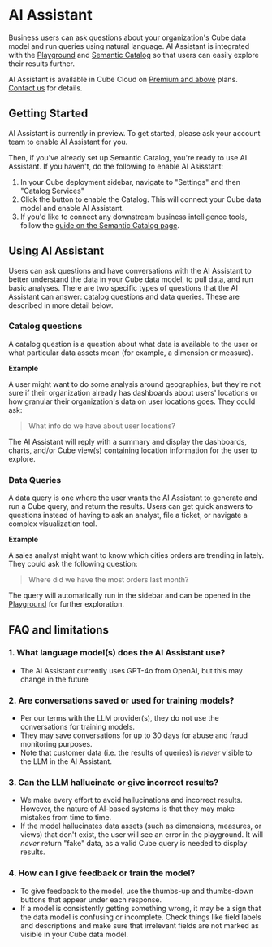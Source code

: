 # AI Assistant

Business users can ask questions about your organization's Cube data model and run queries using natural language.
AI Assistant is integrated with the [Playground][ref-playground] and [Semantic Catalog][ref-catalog] so that users can easily explore their results further.

<SuccessBox>

AI Assistant is available in Cube Cloud on
[Premium and above](https://cube.dev/pricing) plans.
[Contact us](https://cube.dev/contact) for details.

</SuccessBox>

<Screenshot src="https://ucarecdn.com/9aee5273-e219-4ccc-aa5c-2c8b66a6c932/assistant.jpg" />

## Getting Started

AI Assistant is currently in preview. To get started, please ask your account team to enable AI Assistant for you.

Then, if you've already set up Semantic Catalog, you're ready to use AI Assistant. If you haven't, do the following to enable AI Asisstant:

1. In your Cube deployment sidebar, navigate to "Settings" and then "Catalog Services"
2. Click the button to enable the Catalog. This will connect your Cube data model and enable AI Assistant.
3. If you'd like to connect any downstream business intelligence tools, follow the [guide on the Semantic Catalog page][ref-catalog-downstream].

## Using AI Assistant

Users can ask questions and have conversations with the AI Assistant to better understand the data in your Cube data model, to pull data, and run basic analyses.
There are two specific types of questions that the AI Assistant can answer: catalog questions and data queries. These are described in more detail below.

### Catalog questions

A catalog question is a question about what data is available to the user or what particular data assets mean (for example, a dimension or measure).

**Example**

A user might want to do some analysis around geographies, but they're not sure if their organization already has dashboards about users' locations
or how granular their organization's data on user locations goes. They could ask:

> What info do we have about user locations?

The AI Assistant will reply with a summary and display the dashboards, charts, and/or Cube view(s) containing location information for the user to explore.

<Screenshot src="https://ucarecdn.com/0fb3768f-1b1a-42d5-89f0-38555b0c7427/Screenshot20240624at41011PM.png" />

### Data Queries

A data query is one where the user wants the AI Assistant to generate and run a Cube query, and return the results.
Users can get quick answers to questions instead of having to ask an analyst, file a ticket, or navigate a complex visualization tool.

**Example**

A sales analyst might want to know which cities orders are trending in lately. They could ask the following question:

> Where did we have the most orders last month?

The query will automatically run in the sidebar and can be opened in the [Playground][ref-playground] for further exploration.

<Screenshot src="https://ucarecdn.com/4249ff1e-fae1-42c8-ad3a-b9e406ea2022/Screenshot20240624at34327PM.png" />

## FAQ and limitations

### 1. What language model(s) does the AI Assistant use?

- The AI Assistant currently uses GPT-4o from OpenAI, but this may change in the future

### 2. Are conversations saved or used for training models?

- Per our terms with the LLM provider(s), they do not use the conversations for training models.
- They may save conversations for up to 30 days for abuse and fraud monitoring purposes.
- Note that customer data (i.e. the results of queries) is _never_ visible to the LLM in the AI Assistant.

### 3. Can the LLM hallucinate or give incorrect results?

- We make every effort to avoid hallucinations and incorrect results. However, the nature of AI-based systems is that they may make mistakes from time to time.
- If the model hallucinates data assets (such as dimensions, measures, or views) that don't exist, the user will see an error in the playground. It will _never_ return "fake" data, as a valid Cube query is needed to display results.

### 4. How can I give feedback or train the model?

- To give feedback to the model, use the thumbs-up and thumbs-down buttons that appear under each response.
- If a model is consistently getting something wrong, it may be a sign that the data model is confusing or incomplete. Check things like field labels and descriptions and make sure that irrelevant fields are not marked as visible in your Cube data model.

[ref-catalog]: /product/workspace/semantic-catalog
[ref-playground]: /product/workspace/playground
[ref-catalog-downstream]: /product/workspace/semantic-catalog#connecting-downstream-tools

